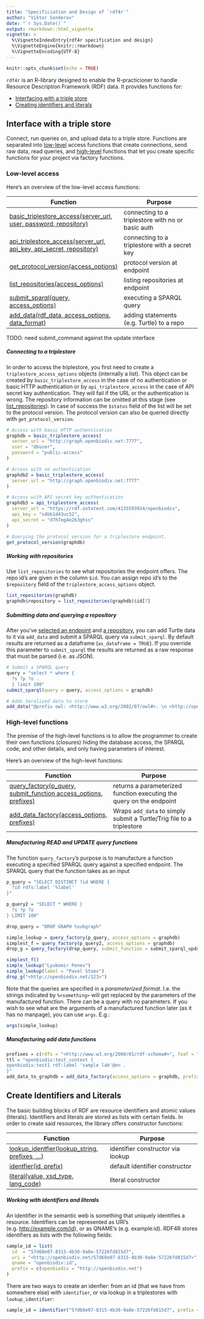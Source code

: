 ```yaml
---
title: "Specificiation and Design of `rdf4r`"
author: "Viktor Senderov"
date: "`r Sys.Date()`"
output: rmarkdown::html_vignette
vignette: >
  %\VignetteIndexEntry{rdf4r specification and design}
  %\VignetteEngine{knitr::rmarkdown}
  %\VignetteEncoding{UTF-8}
---
```


```r
knitr::opts_chunk$set(echo = TRUE)
```

`rdf4r` is an R-library designed to enable the R-practicioner to handle Resource Description Framework (RDF) data. It provides functions for:

- [Interfacing with a triple store](#interface-with-a-triple-store)
- [Creating identifiers and literals](#create-identifiers-and-literals)

## Interface with a triple store

Connect, run queries on, and upload data to a triple store. Functions are separated into [low-level](#low-level-access) access functions that create connections, send raw data, read queries, and [high-level](#high-level-functions) functions that let you create specific functions for your project via factory functions.

### Low-level access

Here's an overview of the low-level access functions:

| Function | Purpose |
|----------|---------|
| [basic_triplestore_access(server_url, user, password, repository)](#connecting-to-a-triplestore) | connecting to a triplestore with no or basic auth |
| [api_triplestore_access(server_url, api_key, api_secret, repository)](#connecting-to-a-triplestore) | connecting to a triplestore with a secret key |
| [get_protocol_version(access_options)](#connecting-to-a-triplestore) | protocol version at endpoint |
| [list_repositories(access_options)](#working-with-repositories) | listing repositories at endpoint |
| [submit_sparql(query, access_options)](#submitting-data-and-querying-a-repository) | executing a SPARQL query |
| [add_data(rdf_data, access_options, data_format)](#submitting-data-and-querying-a-repository) | adding statements (e.g. Turtle) to a repo |

TODO: need submit_command against the update interface

##### Connecting to a triplestore

In order to access the triplestore, you first need to create a `triplestore_access_options` objects (internally a list). This object can be created by `basic_triplestore_access` in the case of no authentication or basic HTTP authentication or by `api_triplestore_access` in the case of API secret key authentication. They will fail if the URL or the authentication is wrong. The repository information can be omitted at this stage (see [list_repositories](#working-with-repositories)). In case of success the `$status` field of the list will be set to the protocol version. The protocol version can also be queried directly with `get_protocol_version`.

```r
# Access with basic HTTP authentication
graphdb = basic_triplestore_access(
  server_url = "http://graph.openbiodiv.net:7777",
  user = "dbuser",
  password = "public-access"
)

# Access with no authentication
graphdb2 = basic_triplestore_access(
  server_url = "http://graph.openbiodiv.net:7777"
)

# Access with API secret key authentication
graphdb3 = api_triplestore_access(
  server_url = "https://rdf.ontotext.com/4135593934/openbiodiv", 
  api_key = "s4bb1d43uc52",
  api_secret = "d7h7eg4e263ghss"
)

# Querying the protocol version for a triplestore endpoint.
get_protocol_version(graphdb)
```

##### Working with repositories

Use `list_repositories` to see what repositories the endpoint offers. The repo id's are given in the column `$id`. You can assign repo id's to the `$repository` field of the `triplestore_access_options` object.

```r
list_repositories(graphdb)
graphdb$repository = list_repositories(graphdb)$id[7]
```

##### Submitting data and querying a repository

After you've [selected an endpoint](#connecting-to-a-triplestore) and [a repository](#working-with-repositories), you can add Turtle data to it via `add_data` and submit a SPARQL query via `submit_sparql`. By default results are returned as a dataframe (`as_dataframe = TRUE`). If you override this parameter to `submit_sparql` the results are returned as a raw response that must be parsed (i.e. as JSON).

```r
# Submit a SPARQL query
query = "select * where {
  ?s ?p ?o .
  } limit 100"
submit_sparql(query = query, access_options = graphdb)

# Adds Seralized data to store
add_data("@prefix owl: <http://www.w3.org/2002/07/owl#>. \n <http://openbiodiv.net/sample_id> a owl:Thing.", access_options = graphdb)
```

### High-level functions

The premise of the high-level functions is to allow the programmer to create their own functions (closures) hiding the database access, the SPARQL code, and other details, and only having parameters of interest.

Here's an overview of the high-level functions:

| Function | Purpose |
|----------|---------|
| [query_factory(p_query, submit_function access_options, prefixes)](#manufacturing-read-and-UPDATE-query functions) | returns a parameterized function executing the query on the endpoint |
| [add_data_factory(access_options, prefixes)](#Manufacturing-add-data-functions) | Wraps `add_data` to simply submit a Turtle/Trig file to a triplestore |


##### Manufacturing READ and UPDATE query functions

The function `query_factory`'s purpose is to manufacture a function executing a specified SPARQL query against a specified endpoint. The SPARQL query that the function takes as an input

```r
p_query = "SELECT DISTINCT ?id WHERE {
  ?id rdfs:label '%label'
}"

p_query2 = "SELECT * WHERE {
  ?s ?p ?o
} LIMIT 100"

drop_query = "DROP GRAPH %subgraph"

simple_lookup = query_factory(p_query, access_options = graphdb)
simplest_f = query_factory(p_query2, access_options = graphdb)
drop_g = query_factory(drop_query, submit_function = submit_sparql_update, access_options = graphdb_secret)

simplest_f()
simple_lookup("Lyubomir Penev")
simple_lookup(label = "Pavel Stoev")
drop_g("<http://openbiodiv.net/123>")
```

Note that the queries are specified in a *parameterized format*. I.e. the strings indicated by `%<something>` will get replaced by the parameters of the manufactured function. There can be a query with no parameters. If you wish to see what are the arguments of a manufactured function later (as it has no manpage), you can use `args`. E.g.:

```r
args(simple_lookup)
```

##### Manufacturing add data functions

```r
prefixes = c(rdfs = "<http://www.w3.org/2000/01/rdf-schema#>", foaf = "<http://xmlns.com/foaf/0.1/>", openbiodiv = "<http://openbiodiv.net/>")
ttl = "openbiodiv:test_context {
openbiodiv:test1 rdf:label 'sample lab'@en .
}"
add_data_to_graphdb = add_data_factory(access_options = graphdb, prefixes = prefixes)
```

## Create Identifiers and Literals

The basic building blocks of RDF are resource identifiers and atomic values (literals). Identifiers and literals are stored as lists with certain fields. In order to create said resources, the library offers constructor functions:

| Function | Purpose |
|----------|---------|
| [lookup_identfier(lookup_string, prefixes, ...)](#working-with-identifiers-and-literals) | identifier constructor via lookup |
| [identfier(id, prefix)](#working-with-identifiers-and-literals) | default identifier constructor  |
| [literal(value, xsd_type, lang_code)](#working-with-identifiers-and-literals) | literal constructor |

##### Working with identifiers and literals

An identifier in the semantic web is something that uniquely identifies a resource. Identifiers can be represented as URI's (e.g. <http://example.com/id>), or as QNAME's (e.g. example:id). RDF4R stores identifiers as lists with the following fields:

```r
sample_id = list(
  id  = "57d68e07-8315-4b30-9a8e-57226fd815d7",
  uri = "<http://openbiodiv.net/57d68e07-8315-4b30-9a8e-57226fd815d7>",
  qname = "openbiodiv:id",
  prefix = c(openbiodiv = "http://openbiodiv.net")  
)
```

There are two ways to create an idenfier: from an id (that we have from somewhere else) with `identifier`, or via lookup in a triplestores with `lookup_identifier`:

```r
sample_id = identifier("57d68e07-8315-4b30-9a8e-57226fd815d7", prefix = c(openbiodiv = "http://openbiodiv.net"))
```
